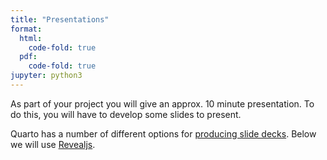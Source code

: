 ```yaml
---
title: "Presentations"
format:
  html:
    code-fold: true
  pdf:
    code-fold: true    
jupyter: python3
---
```


As part of your project you will give an approx. 10 minute presentation. To do this, you will have to develop some slides to present.

Quarto has a number of different options for [producing slide decks](https://quarto.org/docs/presentations/). Below we will use [Revealjs](https://quarto.org/docs/presentations/revealjs/).























